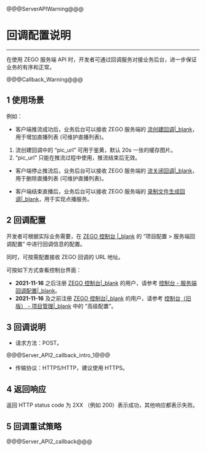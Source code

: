 @@@ServerAPIWarning@@@

# 回调配置说明
---

在使用 ZEGO 服务端 API 时，开发者可通过回调服务对接业务后台，进一步保证业务的有序和正常。

@@@Callback_Warning@@@

## 1 使用场景

例如：

- 客户端推流成功后，业务后台可以接收 ZEGO 服务端的 [流创建回调\|_blank](!Callback/Stream_Create)，用于增加直播列表 (可维护直播列表)。

<div class="mk-hint">

1. 流创建回调中的 “pic_url” 可用于鉴黄，默认 20s 一张的缓存图片。 
2. “pic_url” 只能在推流过程中使用，推流结束后无效。
</div>

- 客户端停止推流后，业务后台可以接收 ZEGO 服务端的 [流关闭回调\|_blank](!Callback/Stream_Close)，用于删除直播列表 (可维护直播列表)。

- 客户端结束直播后，业务后台可以接收 ZEGO 服务端的 [录制文件生成回调\|_blank](!Callback/Record_File_Create_Callback)，用于实现点播服务。


## 2 回调配置

开发者可根据实际业务需要，在 [ZEGO 控制台 \|_blank](https://console.zego.im) 的 “项目配置 > 服务端回调配置” 中进行回调信息的配置。


同时，可按需配置接收 ZEGO 回调的 URL 地址。

<div class = 'mk-hint'>

可按如下方式查看控制台界面：

- **2021-11-16** 之后注册 [ZEGO 控制台\|_blank](https://console.zego.im) 的用户，请参考 [控制台 - 服务端回调配置\|_blank](#14215)。
- **2021-11-16** 及之前注册 [ZEGO 控制台\|_blank](https://console.zego.im) 的用户，请参考 [控制台（旧版） - 项目管理\|_blank](#1265#4) 中的 “高级配置”。
</div>


## 3 回调说明

- 请求方法：POST。

@@@Server_API2_callback_intro_1@@@

- 传输协议：HTTPS/HTTP，建议使用 HTTPS。

## 4 返回响应

返回 HTTP status code 为 2XX （例如 200）表示成功，其他响应都表示失败。

## 5  回调重试策略

@@@Server_API2_callback@@@
